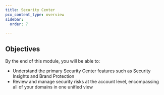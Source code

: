 ```yaml
---
title: Security Center
pcx_content_type: overview
sidebar:
  order: 7

---
```



<Render file="security-center-definition" product="security-center" />

## Objectives

By the end of this module, you will be able to:

* Understand the primary Security Center features such as Security Insights and Brand Protection
* Review and manage security risks at the account level, encompassing all of your domains in one unified view
